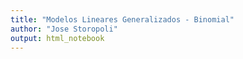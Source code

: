 ```yaml
---
title: "Modelos Lineares Generalizados - Binomial"
author: "Jose Storopoli"
output: html_notebook
---
```


